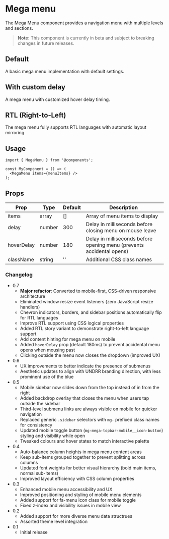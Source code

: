 
# Mega menu

The Mega Menu component provides a navigation menu with multiple levels and sections.

> **Note:** This component is currently in beta and subject to breaking changes in future releases.

<Meta of={MegaMenuStories} />

## Default

A basic mega menu implementation with default settings.

<Canvas of={MegaMenuStories.Default} meta={MegaMenuStories} />

## With custom delay

A mega menu with customized hover delay timing.

<Canvas of={MegaMenuStories.WithCustomDelay} meta={MegaMenuStories} />

## RTL (Right-to-Left)

The mega menu fully supports RTL languages with automatic layout mirroring.

<Canvas of={MegaMenuStories.RTL} meta={MegaMenuStories} />

## Usage

```
import { MegaMenu } from '@components';

const MyComponent = () => (
  <MegaMenu items={menuItems} />
);
```

## Props

| Prop       | Type   | Default | Description                                                           |
| ---------- | ------ | ------- | --------------------------------------------------------------------- |
| items      | array  | []      | Array of menu items to display                                        |
| delay      | number | 300     | Delay in milliseconds before closing menu on mouse leave              |
| hoverDelay | number | 180     | Delay in milliseconds before opening menu (prevents accidental opens) |
| className  | string | ''      | Additional CSS class names                                            |

### Changelog

- 0.7
  - **Major refactor**: Converted to mobile-first, CSS-driven responsive architecture
  - Eliminated window resize event listeners (zero JavaScript resize handlers)
  - Chevron indicators, borders, and sidebar positions automatically flip for RTL languages
  - Improve RTL support using CSS logical properties
  - Added RTL story variant to demonstrate right-to-left language support
  - Add content hinting for mega menu on mobile
  - Added `hoverDelay` prop (default 180ms) to prevent accidental menu opens when mousing past
  - Clicking outside the menu now closes the dropdown (improved UX)
- 0.6
  - UX improvements to better indicate the presence of submenus
  - Aesthetic updates to align with UNDRR branding direction, with less prominent use of the blue
- 0.5
  - Mobile sidebar now slides down from the top instead of in from the right
  - Added backdrop overlay that closes the menu when users tap outside the sidebar
  - Third-level submenu links are always visible on mobile for quicker navigation
  - Replaced generic `.sidebar` selectors with `mg-` prefixed class names for consistency
  - Updated mobile toggle button (`mg-mega-topbar-mobile__icon-button`) styling and visibility while open
  - Tweaked colours and hover states to match interactive palette
- 0.4
  - Auto-balance column heights in mega menu content areas
  - Keep sub-items grouped together to prevent splitting across columns
  - Updated font weights for better visual hierarchy (bold main items, normal sub-items)
  - Improved layout efficiency with CSS column properties
- 0.3
  - Enhanced mobile menu accessibility and UX
  - Improved positioning and styling of mobile menu elements
  - Added support for fa-menu icon class for mobile toggle
  - Fixed z-index and visibility issues in mobile view
- 0.2
  - Added support for more diverse menu data structrues
  - Assorted theme level integration
- 0.1
  - Initial release
